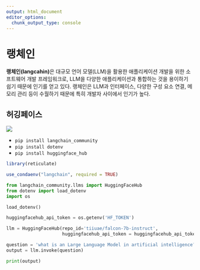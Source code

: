 ```yaml
---
output: html_document
editor_options: 
  chunk_output_type: console
---
```


# 랭체인

**랭체인(langcahin)**은 대규모 언어 모델(LLM)을 활용한 애플리케이션 개발을 위한 소프트웨어 개발 프레임워크로, LLM을 다양한 애플리케이션과 통합하는 것을 용이하기 쉽기 때문에 인기를 얻고 있다.
랭체인은 LLM과 인터페이스, 다양한 구성 요소 연결, 메모리 관리 등이 수월하기 때문에 특히 개발자 사이에서 인기가 높다.


## 허깅페이스



![](images/hf_token.jpg)


- `pip install langchain_community`
- `pip install dotenv`
- `pip install huggingface_hub`

```r
library(reticulate)

use_condaenv("langchain", required = TRUE)

```



```python
from langchain_community.llms import HuggingFaceHub
from dotenv import load_dotenv
import os

load_dotenv()

huggingfacehub_api_token = os.getenv('HF_TOKEN')

llm = HuggingFaceHub(repo_id='tiiuae/falcon-7b-instruct', 
                     huggingfacehub_api_token = huggingfacehub_api_token)

question = 'what is an Large Language Model in artificial intelligence?'
output = llm.invoke(question)

print(output)
```


